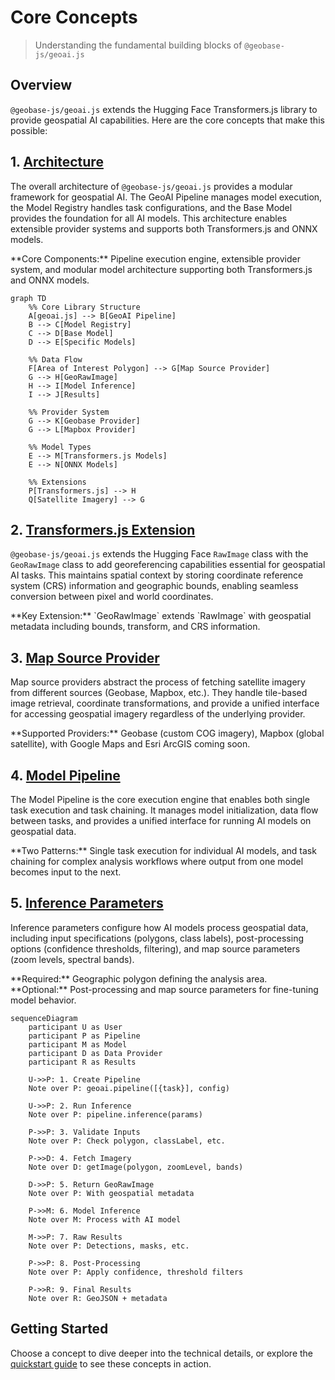 
# Core Concepts

> Understanding the fundamental building blocks of `@geobase-js/geoai.js`

## Overview

`@geobase-js/geoai.js` extends the Hugging Face Transformers.js library to provide geospatial AI capabilities. Here are the core concepts that make this possible:

## 1. [Architecture](#)

The overall architecture of `@geobase-js/geoai.js` provides a modular framework for geospatial AI. The GeoAI Pipeline manages model execution, the Model Registry handles task configurations, and the Base Model provides the foundation for all AI models. This architecture enables extensible provider systems and supports both Transformers.js and ONNX models.

<Callout type="info">
  **Core Components:** Pipeline execution engine, extensible provider system, and modular model architecture supporting both Transformers.js and ONNX models.
</Callout>

```mermaid
graph TD
    %% Core Library Structure
    A[geoai.js] --> B[GeoAI Pipeline]
    B --> C[Model Registry]
    C --> D[Base Model]
    D --> E[Specific Models]
    
    %% Data Flow
    F[Area of Interest Polygon] --> G[Map Source Provider]
    G --> H[GeoRawImage]
    H --> I[Model Inference]
    I --> J[Results]
    
    %% Provider System
    G --> K[Geobase Provider]
    G --> L[Mapbox Provider]
    
    %% Model Types
    E --> M[Transformers.js Models]
    E --> N[ONNX Models]
    
    %% Extensions
    P[Transformers.js] --> H
    Q[Satellite Imagery] --> G
```

## 2. [Transformers.js Extension](./concepts/GeoRawImage)

`@geobase-js/geoai.js` extends the Hugging Face `RawImage` class with the `GeoRawImage` class to add georeferencing capabilities essential for geospatial AI tasks. This maintains spatial context by storing coordinate reference system (CRS) information and geographic bounds, enabling seamless conversion between pixel and world coordinates.

<Callout type="info">
  **Key Extension:** `GeoRawImage` extends `RawImage` with geospatial metadata including bounds, transform, and CRS information.
</Callout>

## 3. [Map Source Provider](../map-providers)

Map source providers abstract the process of fetching satellite imagery from different sources (Geobase, Mapbox, etc.). They handle tile-based image retrieval, coordinate transformations, and provide a unified interface for accessing geospatial imagery regardless of the underlying provider.

<Callout type="info">
  **Supported Providers:** Geobase (custom COG imagery), Mapbox (global satellite), with Google Maps and Esri ArcGIS coming soon.
</Callout>

## 4. [Model Pipeline](./concepts/model-pipeline)

The Model Pipeline is the core execution engine that enables both single task execution and task chaining. It manages model initialization, data flow between tasks, and provides a unified interface for running AI models on geospatial data.

<Callout type="info">
  **Two Patterns:** Single task execution for individual AI models, and task chaining for complex analysis workflows where output from one model becomes input to the next.
</Callout>

## 5. [Inference Parameters](./concepts/InferenceParams)

Inference parameters configure how AI models process geospatial data, including input specifications (polygons, class labels), post-processing options (confidence thresholds, filtering), and map source parameters (zoom levels, spectral bands).

<Callout type="info">
  **Required:** Geographic polygon defining the analysis area. **Optional:** Post-processing and map source parameters for fine-tuning model behavior.
</Callout>

```mermaid
sequenceDiagram
    participant U as User
    participant P as Pipeline
    participant M as Model
    participant D as Data Provider
    participant R as Results

    U->>P: 1. Create Pipeline
    Note over P: geoai.pipeline([{task}], config)
    
    U->>P: 2. Run Inference
    Note over P: pipeline.inference(params)
    
    P->>P: 3. Validate Inputs
    Note over P: Check polygon, classLabel, etc.
    
    P->>D: 4. Fetch Imagery
    Note over D: getImage(polygon, zoomLevel, bands)
    
    D->>P: 5. Return GeoRawImage
    Note over P: With geospatial metadata
    
    P->>M: 6. Model Inference
    Note over M: Process with AI model
    
    M->>P: 7. Raw Results
    Note over P: Detections, masks, etc.
    
    P->>P: 8. Post-Processing
    Note over P: Apply confidence, threshold filters
    
    P->>R: 9. Final Results
    Note over R: GeoJSON + metadata
```


## Getting Started

Choose a concept to dive deeper into the technical details, or explore the [quickstart guide](./) to see these concepts in action. 